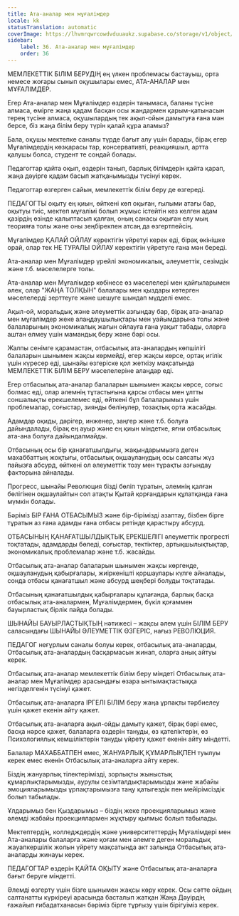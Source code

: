 ```yaml
---
title: Ата-аналар мен мұғалімдер
locale: kk
statusTranslation: automatic
coverImage: https://lhvmrqwrcowdvduuaukz.supabase.co/storage/v1/object/public/strapi-uploads/small_cover-educacion-fundamental.webp-2d51a7828a2b1309555be27f7e2a61a0.webp
sidebar:
    label: 36. Ата-аналар мен мұғалімдер
    order: 36
---
```

МЕМЛЕКЕТТІК БІЛІМ БЕРУДІҢ ең үлкен проблемасы бастауыш, орта немесе жоғары сынып оқушылары емес, АТА-АНАЛАР мен МҰҒАЛІМДЕР.

Егер Ата-аналар мен Мұғалімдер өздерін танымаса, баланы түсіне алмаса, өмірге жаңа қадам басқан осы жандармен қарым-қатынасын терең түсіне алмаса, оқушылардың тек ақыл-ойын дамытуға ғана мән берсе, біз жаңа білім беру түрін қалай құра аламыз?

Бала, оқушы мектепке саналы түрде бағыт алу үшін барады, бірақ егер Мұғалімдердің көзқарасы тар, консервативті, реакцияшыл, артта қалушы болса, студент те сондай болады.

Педагогтар қайта оқып, өздерін танып, барлық білімдерін қайта қарап, жаңа дәуірге қадам басып жатқанымызды түсінуі керек.

Педагогтар өзгерген сайын, мемлекеттік білім беру де өзгереді.

ПЕДАГОГТЫ оқыту ең қиын, өйткені көп оқыған, ғылыми атағы бар, оқытуы тиіс, мектеп мұғалімі болып жұмыс істейтін кез келген адам қазірдің өзінде қалыптасып қалған, оның санасы оқыған елу мың теорияға толы және оны зеңбірекпен атсаң да өзгертпейсің.

Мұғалімдер ҚАЛАЙ ОЙЛАУ керектігін үйретуі керек еді, бірақ өкінішке орай, олар тек НЕ ТУРАЛЫ ОЙЛАУ керектігін үйретуге ғана мән береді.

Ата-аналар мен Мұғалімдер үрейлі экономикалық, әлеуметтік, сезімдік және т.б. мәселелерге толы.

Ата-аналар мен Мұғалімдер көбінесе өз мәселелері мен қайғыларымен әлек, олар "ЖАҢА ТОЛҚЫН" балалары мен қыздары көтерген мәселелерді зерттеуге және шешуге шындап мүдделі емес.

Ақыл-ой, моральдық және әлеуметтік азғындау бар, бірақ ата-аналар мен мұғалімдер жеке алаңдаушылықтары мен уайымдарына толы және балаларының экономикалық жағын ойлауға ғана уақыт табады, оларға аштан өлмеу үшін мамандық беру және бәрі осы.

Жалпы сенімге қарамастан, отбасылық ата-аналардың көпшілігі балаларын шынымен жақсы көрмейді, егер жақсы көрсе, ортақ игілік үшін күресер еді, шынайы өзгеріске қол жеткізу мақсатында МЕМЛЕКЕТТІК БІЛІМ БЕРУ мәселелеріне алаңдар еді.

Егер отбасылық ата-аналар балаларын шынымен жақсы көрсе, соғыс болмас еді, олар әлемнің тұтастығына қарсы отбасы мен ұлтты соншалықты ерекшелемес еді, өйткені бұл балаларымыз үшін проблемалар, соғыстар, зиянды бөлінулер, тозақтық орта жасайды.

Адамдар оқиды, дәрігер, инженер, заңгер және т.б. болуға дайындалады, бірақ ең ауыр және ең қиын міндетке, яғни отбасылық ата-ана болуға дайындалмайды.

Отбасының осы бір қанағатшылдығы, жақындарымызға деген махаббаттың жоқтығы, отбасылық оқшауланудың осы саясаты жүз пайызға абсурд, өйткені ол әлеуметтік тозу мен тұрақты азғындау факторына айналады.

Прогресс, шынайы Революция бізді бөліп тұратын, әлемнің қалған бөлігінен оқшаулайтын сол атақты Қытай қорғандарын құлатқанда ғана мүмкін болады.

Бәріміз БІР ҒАНА ОТБАСЫМЫЗ және бір-бірімізді азаптау, бізбен бірге тұратын аз ғана адамды ғана отбасы ретінде қарастыру абсурд.

ОТБАСЫНЫҢ ҚАНАҒАТШЫЛДЫҚТЫҚ ЕРЕКШЕЛІГІ әлеуметтік прогресті тоқтатады, адамдарды бөледі, соғыстар, тектіктер, артықшылықтықтар, экономикалық проблемалар және т.б. жасайды.

Отбасылық ата-аналар балаларын шынымен жақсы көргенде, оқшауланудың қабырғалары, жиіркенішті қоршаулары күлге айналады, сонда отбасы қанағатшыл және абсурд шеңбері болуды тоқтатады.

Отбасының қанағатшылдық қабырғалары құлағанда, барлық басқа отбасылық ата-аналармен, Мұғалімдермен, бүкіл қоғаммен бауырластық бірлік пайда болады.

ШЫНАЙЫ БАУЫРЛАСТЫҚТЫҢ нәтижесі – жақсы әлем үшін БІЛІМ БЕРУ саласындағы ШЫНАЙЫ ӘЛЕУМЕТТІК ӨЗГЕРІС, нағыз РЕВОЛЮЦИЯ.

ПЕДАГОГ неғұрлым саналы болуы керек, отбасылық ата-аналарды, Отбасылық ата-аналардың басқармасын жинап, оларға анық айтуы керек.

Отбасылық ата-аналар мемлекеттік білім беру міндеті Отбасылық ата-аналар мен Мұғалімдер арасындағы өзара ынтымақтастыққа негізделгенін түсінуі қажет.

Отбасылық ата-аналарға ІРГЕЛІ БІЛІМ беру жаңа ұрпақты тәрбиелеу үшін қажет екенін айту қажет.

Отбасылық ата-аналарға ақыл-ойды дамыту қажет, бірақ бәрі емес, басқа нәрсе қажет, балаларға өздерін тануды, өз қателіктерін, өз Психологиялық кемшіліктерін тануды үйрету қажет екенін айту міндетті.

Балалар МАХАББАТПЕН емес, ЖАНУАРЛЫҚ ҚҰМАРЛЫҚПЕН туылуы керек емес екенін Отбасылық ата-аналарға айту керек.

Біздің жануарлық тілектерімізді, зорлықты жыныстық құмарлықтарымызды, аурулы сезімталдықтарымызды және жабайы эмоцияларымызды ұрпақтарымызға таңу қатыгездік пен мейірімсіздік болып табылады.

Ұлдарымыз бен Қыздарымыз – біздің жеке проекцияларымыз және әлемді жабайы проекциялармен жұқтыру қылмыс болып табылады.

Мектептердің, колледждердің және университеттердің Мұғалімдері мен Ата-аналары балаларға және қоғам мен әлемге деген моральдық жауапкершілік жолын үйрету мақсатында акт залында Отбасылық ата-аналарды жинауы керек.

ПЕДАГОГТАР өздерін ҚАЙТА ОҚЫТУ және Отбасылық ата-аналарға бағыт беруге міндетті.

Әлемді өзгерту үшін бізге шынымен жақсы көру керек. Осы сәтте ойдың салтанатты күркіреуі арасында басталып жатқан Жаңа Дәуірдің ғажайып ғибадатханасын бәріміз бірге тұрғызу үшін бірігуіміз керек.

